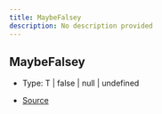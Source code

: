 ```yaml
---
title: MaybeFalsey
description: No description provided
---
```


## MaybeFalsey

- Type: T \| false \| null \| undefined

- [Source](https://github.com/underctrl-io/commandkit/blob/98b939d6fdf8beaae597b4dc0351a139da52ee8d/packages/commandkit/src/plugins/types.ts#L6)